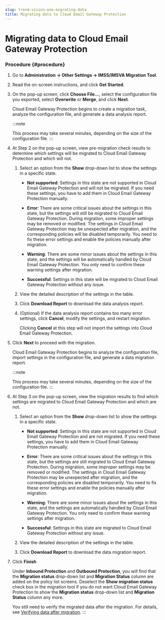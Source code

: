 ```yaml
---
slug: trend-vision-one-migrating-data
title: Migrating data to Cloud Email Gateway Protection
---
```

# Migrating data to Cloud Email Gateway Protection

### Procedure {#procedure}

1.  Go to **Administration → Other Settings → IMSS/IMSVA Migration Tool**.

2.  Read the on-screen instructions, and click **Get Started**.

3.  On the pop-up screen, click **Choose File...**, select the configuration file you exported, select **Overwrite** or **Merge**, and click **Next**.

    Cloud Email Gateway Protection begins to create a migration task, analyze the configuration file, and generate a data analysis report.

    :::note

    This process may take several minutes, depending on the size of the configuration file.
    :::

4.  At Step 2 on the pop-up screen, view pre-migration check results to determine which settings will be migrated to Cloud Email Gateway Protection and which will not.

    1.  Select an option from the **Show** drop-down list to show the settings in a specific state.

        - **Not supported**: Settings in this state are not supported in Cloud Email Gateway Protection and will not be migrated. If you need these settings, you have to add them in Cloud Email Gateway Protection manually.

        - **Error**: There are some critical issues about the settings in this state, but the settings will still be migrated to Cloud Email Gateway Protection. During migration, some improper settings may be removed or modified. The settings in Cloud Email Gateway Protection may be unexpected after migration, and the corresponding policies will be disabled temporarily. You need to fix these error settings and enable the policies manually after migration.

        - **Warning**: There are some minor issues about the settings in this state, and the settings will be automatically handled by Cloud Email Gateway Protection. You only need to confirm these warning settings after migration.

        - **Successful**: Settings in this state will be migrated to Cloud Email Gateway Protection without any issue.

    2.  View the detailed description of the settings in the table.

    3.  Click **Download Report** to download the data analysis report.

    4.  (Optional) If the data analysis report contains too many error settings, click **Cancel**, modify the settings, and restart migration.

        Clicking **Cancel** at this step will not import the settings into Cloud Email Gateway Protection.

5.  Click **Next** to proceed with the migration.

    Cloud Email Gateway Protection begins to analyze the configuration file, import settings in the configuration file, and generate a data migration report.

    :::note

    This process may take several minutes, depending on the size of the configuration file.
    :::

6.  At Step 3 on the pop-up screen, view the migration results to find which settings are migrated to Cloud Email Gateway Protection and which are not.

    1.  Select an option from the **Show** drop-down list to show the settings in a specific state.

        - **Not supported**: Settings in this state are not supported in Cloud Email Gateway Protection and are not migrated. If you need these settings, you have to add them in Cloud Email Gateway Protection manually.

        - **Error**: There are some critical issues about the settings in this state, but the settings are still migrated to Cloud Email Gateway Protection. During migration, some improper settings may be removed or modified. The settings in Cloud Email Gateway Protection may be unexpected after migration, and the corresponding policies are disabled temporarily. You need to fix these error settings and enable the policies manually after migration.

        - **Warning**: There are some minor issues about the settings in this state, and the settings are automatically handled by Cloud Email Gateway Protection. You only need to confirm these warning settings after migration.

        - **Successful**: Settings in this state are migrated to Cloud Email Gateway Protection without any issue.

    2.  View the detailed description of the settings in the table.

    3.  Click **Download Report** to download the data migration report.

7.  Click **Finish**

    Under **Inbound Protection** and **Outbound Protection**, you will find that the **Migration status** drop-down list and **Migration Status** column are added on the policy list screens. Deselect the **Show migration status** check box in the migration tool if you do not want Cloud Email Gateway Protection to show the **Migration status** drop-down list and **Migration Status** column any more.

    You still need to verify the migrated data after the migration. For details, see [Verifying data after migration](verifying-data-after-migration.mdx).
:::
